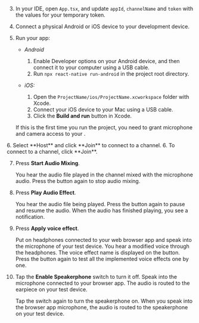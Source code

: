 <PlatformWrapper platform="react-native">

3. In your IDE, open `App.tsx`, and update `appId`, `channelName` and `token` with the values for your temporary token.

4. Connect a physical Android or iOS device to your development device.

5. Run your app:

    - *Android*
        1. Enable Developer options on your Android device, and then connect it to your computer using a USB cable.
        1. Run `npx react-native run-android` in the project root directory.

    - *iOS:*
        1. Open the `ProjectName/ios/ProjectName.xcworkspace` folder with Xcode.
        1. Connect your iOS device to your Mac using a USB cable.
        1. Click the **Build and run** button in Xcode.

    If this is the first time you run the project, you need to grant microphone and camera access to your <Vpl k="CLIENT"/>.

<ProductWrapper notAllowed="video-calling">
6. Select **Host** and click **Join** to connect to a channel.
</ProductWrapper>

<ProductWrapper product="video-calling">
6. To connect to a channel, click **Join**.
</ProductWrapper>

7. Press **Start Audio Mixing**.

    You hear the audio file played in the channel mixed with the microphone audio. Press the button again to stop audio mixing.

8. Press **Play Audio Effect**.

    You hear the audio file being played. Press the button again to pause and resume the audio. When the audio has finished playing, you see a notification.

9. Press **Apply voice effect**. 

    Put on headphones connected to your web browser app and speak into the microphone of your test device. You hear a modified voice through the headphones. The voice effect name is displayed on the button. Press the button again to test all the implemented voice effects one by one.

10. Tap the **Enable Speakerphone** switch to turn it off. Speak into the microphone connected to your browser app. The audio is routed to the earpiece on your test device. 

    Tap the switch again to turn the speakerphone on. When you speak into the browser app microphone, the audio is routed to the speakerphone on your test device.

</PlatformWrapper>

